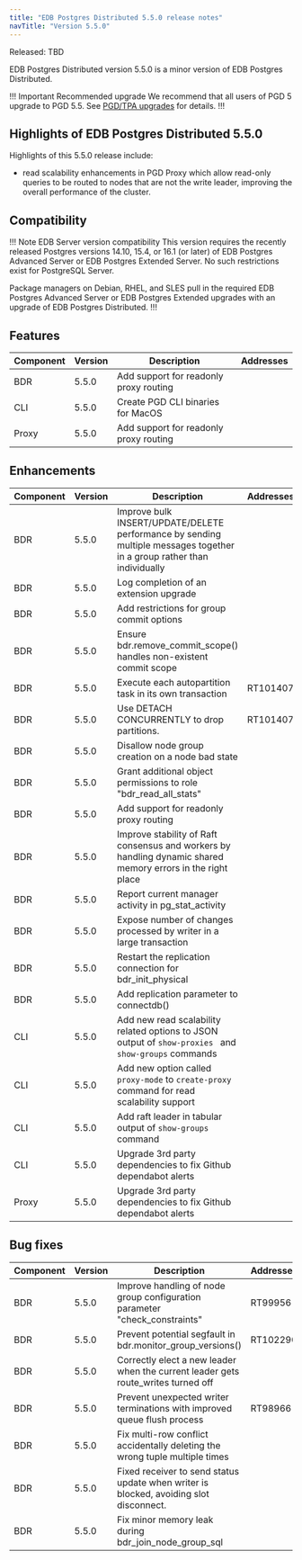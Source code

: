 ```yaml
---
title: "EDB Postgres Distributed 5.5.0 release notes"
navTitle: "Version 5.5.0"
---
```


Released: TBD

EDB Postgres Distributed version 5.5.0 is a minor version of EDB Postgres Distributed.

!!! Important Recommended upgrade
We recommend that all users of PGD 5 upgrade to PGD 5.5. See [PGD/TPA upgrades](../upgrades/tpa_overview) for details.
!!!


## Highlights of EDB Postgres Distributed 5.5.0

Highlights of this 5.5.0 release include:

* read scalability enhancements in PGD Proxy which allow read-only queries to be routed to nodes that are not the write leader, improving the overall performance of the cluster.

## Compatibility

!!! Note EDB Server version compatibility
This version requires the recently released Postgres versions 14.10, 15.4,
or 16.1 (or later) of EDB Postgres Advanced Server or EDB Postgres Extended
Server. No such restrictions exist for PostgreSQL Server.

Package managers on Debian, RHEL, and SLES pull in the required EDB Postgres
Advanced Server or EDB Postgres Extended upgrades with an upgrade of EDB
Postgres Distributed.
!!!

## Features

| Component | Version | Description                                   | Addresses |
|-----------|---------|-----------------------------------------------|-----------|
| BDR       | 5.5.0   | Add support for readonly proxy routing        |           |
| CLI       | 5.5.0   | Create PGD CLI binaries for MacOS             |           |
| Proxy     | 5.5.0   | Add support for readonly proxy routing        |           |


## Enhancements

| Component | Version | Description                                                                                                             | Addresses |
|-----------|---------|-------------------------------------------------------------------------------------------------------------------------|-----------|
| BDR       | 5.5.0   | Improve bulk INSERT/UPDATE/DELETE performance by sending multiple messages together in a group rather than individually |           |
| BDR       | 5.5.0   | Log completion of an extension upgrade                                                                                  |           |
| BDR       | 5.5.0   | Add restrictions for group commit options                                                                               |           |
| BDR       | 5.5.0   | Ensure bdr.remove_commit_scope() handles non-existent commit scope                                                      |           |
| BDR       | 5.5.0   | Execute each autopartition task in its own transaction                                                                  | RT101407  |
| BDR       | 5.5.0   | Use DETACH CONCURRENTLY to drop partitions.                                                                             | RT101407  |
| BDR       | 5.5.0   | Disallow node group creation on a node bad state                                                                        |           |
| BDR       | 5.5.0   | Grant additional object permissions to role "bdr_read_all_stats"                                                        |           |
| BDR       | 5.5.0   | Add support for readonly proxy routing                                                                                  |           |
| BDR       | 5.5.0   | Improve stability of Raft consensus and workers by handling dynamic shared memory errors in the right place             |           |
| BDR       | 5.5.0   | Report current manager activity in pg_stat_activity                                                                     |           |
| BDR       | 5.5.0   | Expose number of changes processed by writer in a large transaction                                                     |           |
| BDR       | 5.5.0   | Restart the replication connection for bdr_init_physical                                                                |           |
| BDR       | 5.5.0   | Add replication parameter to connectdb()                                                                                |           |
| CLI       | 5.5.0   | Add new read scalability related options to JSON output of `show-proxies ` and `show-groups` commands                   |           |
| CLI       | 5.5.0   | Add new option called `proxy-mode` to `create-proxy` command for read scalability support                               |           |
| CLI       | 5.5.0   | Add raft leader in  tabular output of `show-groups` command                                                             |           |
| CLI       | 5.5.0   | Upgrade 3rd party dependencies to fix Github dependabot alerts                                                          |           |
| Proxy     | 5.5.0   | Upgrade 3rd party dependencies to fix Github dependabot alerts                                                          |           |




## Bug fixes

| Component | Version | Description                                                                       | Addresses |
|-----------|---------|-----------------------------------------------------------------------------------|-----------|
| BDR       | 5.5.0   | Improve handling of node group configuration parameter "check_constraints"        | RT99956   |
| BDR       | 5.5.0   | Prevent potential segfault in bdr.monitor_group_versions()                        | RT102290  |
| BDR       | 5.5.0   | Correctly elect a new leader when the current leader gets route_writes turned off |           |
| BDR       | 5.5.0   | Prevent unexpected writer terminations with improved queue flush process          | RT98966   |
| BDR       | 5.5.0   | Fix multi-row conflict accidentally deleting the wrong tuple multiple times                       |   |
| BDR       | 5.5.0   | Fixed receiver to send status update when writer is blocked, avoiding slot disconnect.                      |   |
| BDR       | 5.5.0   | Fix minor    memory leak during bdr_join_node_group_sql|   |

